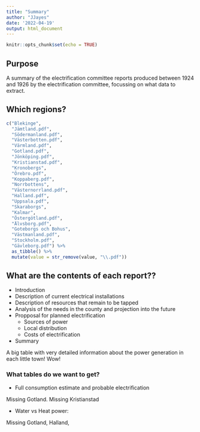 ```yaml
---
title: "Summary"
author: "JJayes"
date: '2022-04-19'
output: html_document
---
```


```r
knitr::opts_chunk$set(echo = TRUE)
```

## Purpose

A summary of the electrification committee reports produced between 1924 and 1926 by the electrification committee, focussing on what data to extract.

## Which regions?

```r
c("Blekinge",
  "Jämtland.pdf",
  "Södermanland.pdf",
  "Västerbotten.pdf",
  "Värmland.pdf",
  "Gotland.pdf",
  "Jönköping.pdf",
  "Kristianstad.pdf",
  "Kronobergs",
  "Örebro.pdf",
  "Koppaberg.pdf",
  "Norrbottens",
  "Västernorrland.pdf",
  "Halland.pdf",
  "Uppsala.pdf",
  "Skaraborgs",
  "Kalmar",
  "Östergötland.pdf",
  "Älvsborg.pdf",
  "Goteborgs och Bohus",
  "Västmanland.pdf",
  "Stockholm.pdf",
  "Gävleborg.pdf") %>% 
  as_tibble() %>% 
  mutate(value = str_remove(value, "\\.pdf"))
```


## What are the contents of each report??

- Introduction
- Description of current electrical installations
- Description of resources that remain to be tapped
- Analysis of the needs in the county and projection into the future
- Propposal for planned electrification
  - Sources of power
  - Local distribution
  - Costs of electrification
- Summary

A big table with very detailed information about the power generation in each little town! Wow!

### What tables do we want to get?

- Full consumption estimate and probable electrification

Missing Gotland.
Missing Kristianstad

- Water vs Heat power:

Missing Gotland, Halland,
